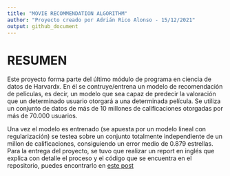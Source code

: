 ```yaml
---
title: "MOVIE RECOMMENDATION ALGORITHM"
author: "Proyecto creado por Adrián Rico Alonso - 15/12/2021"
output: github_document
---
```

# RESUMEN
Este proyecto forma parte del último módulo de programa en ciencia de datos de Harvardx. En él se contruye/entrena un modelo de recomendación de películas, es decir, un modelo que sea capaz de predecir la valoración que un determinado usuario otorgará a una determinada película. Se utiliza un conjunto de datos de más de 10 millones de calificaciones otorgadas por más de 70.000 usuarios. 

Una vez el modelo es entrenado (se apuesta por un modelo lineal con regularización) se testea sobre un conjunto totalmente independiente de un millon de calificaciones, consiguiendo un error medio de 0.879 estrellas. Para la entrega del proyecto, se tuvo que realizar un report en inglés que explica con detalle el proceso y el código que se encuentra en el repositorio, puedes encontrarlo en [este post](https://www.linkedin.com/posts/adri%C3%A1n-rico-alonso_report-activity-6876933719308021760-PQ8h)